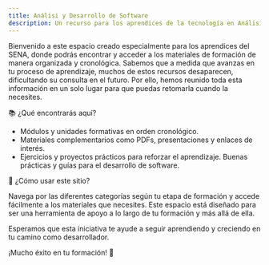 ```yaml
---
title: Análisi y Desarrollo de Software
description: Un recurso para los aprendices de la tecnología en Análisis y Desarrollo de Software
---
```


Bienvenido a este espacio creado especialmente para los aprendices del SENA, donde podrás encontrar y acceder a los materiales de formación de manera organizada y cronológica. Sabemos que a medida que avanzas en tu proceso de aprendizaje, muchos de estos recursos desaparecen, dificultando su consulta en el futuro. Por ello, hemos reunido toda esta información en un solo lugar para que puedas retomarla cuando la necesites.

📚 ¿Qué encontrarás aquí?

- Módulos y unidades formativas en orden cronológico.
- Materiales complementarios como PDFs, presentaciones y enlaces de interés.
- Ejercicios y proyectos prácticos para reforzar el aprendizaje.
Buenas prácticas y guías para el desarrollo de software.

📝 ¿Cómo usar este sitio?

Navega por las diferentes categorías según tu etapa de formación y accede fácilmente a los materiales que necesites. Este espacio está diseñado para ser una herramienta de apoyo a lo largo de tu formación y más allá de ella.

Esperamos que esta iniciativa te ayude a seguir aprendiendo y creciendo en tu camino como desarrollador.

¡Mucho éxito en tu formación! 🚀